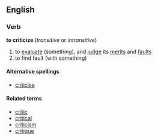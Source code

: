 ==English==
===Verb===
'''to criticize'''  (''transitive'' or ''intransitive'')
# to [[evaluate]] (something), and [[judge]] its [[merit]]s and [[fault]]s
# to find fault (with something)

====Alternative spellings====
*[[criticise]]

====Related terms====
*[[critic]]
*[[critical]]
*[[criticism]]
*[[critique]]